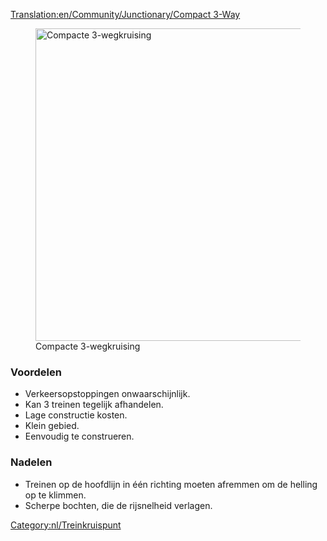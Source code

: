 [[Translation:en/Community/Junctionary/Compact 3-Way]]
{{nl/Kruispuntenmenu}}

[[File:en/Compact 3 way.png|thumb|500px|none|Compacte 3-wegkruising]]

===Voordelen===
*Verkeersopstoppingen onwaarschijnlijk.
*Kan 3 treinen tegelijk afhandelen.
*Lage constructie kosten.
*Klein gebied.
*Eenvoudig te construeren.

===Nadelen===
*Treinen op de hoofdlijn in één richting moeten afremmen om de helling op te klimmen.
*Scherpe bochten, die de rijsnelheid verlagen.

[[Category:nl/Treinkruispunt]]